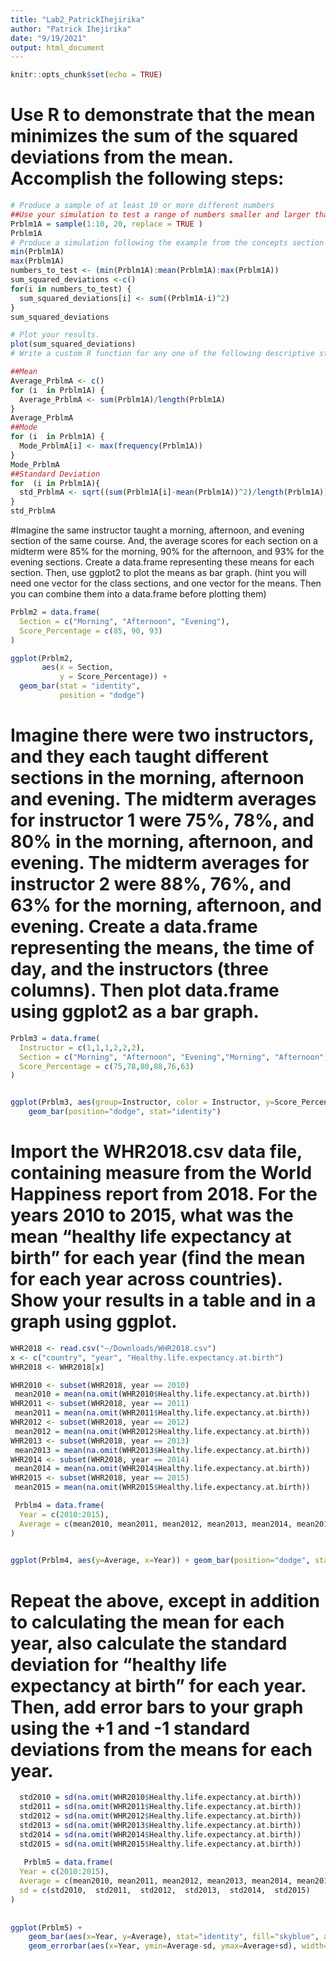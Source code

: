 ```yaml
---
title: "Lab2_PatrickIhejirika"
author: "Patrick Ihejirika"
date: "9/19/2021"
output: html_document
---
```


```r
knitr::opts_chunk$set(echo = TRUE)
```

# Use R to demonstrate that the mean minimizes the sum of the squared deviations from the mean. Accomplish the following steps:
```r
# Produce a sample of at least 10 or more different numbers
##Use your simulation to test a range of numbers smaller and larger than the mean to show that the mean minimizes the sum of the squared deviations from the mean.
Prblm1A = sample(1:10, 20, replace = TRUE )
Prblm1A
# Produce a simulation following the example from the concepts section
min(Prblm1A) 
max(Prblm1A)
numbers_to_test <- (min(Prblm1A):mean(Prblm1A):max(Prblm1A))
sum_squared_deviations <-c() 
for(i in numbers_to_test) {
  sum_squared_deviations[i] <- sum((Prblm1A-i)^2)
}
sum_squared_deviations

# Plot your results.
plot(sum_squared_deviations)
# Write a custom R function for any one of the following descriptive statistics: median, mode, standard deviation, variance. Demonstrate that it produces the same value as the base R function given some set of numbers.

##Mean
Average_PrblmA <- c()
for (i  in Prblm1A) {
  Average_PrblmA <- sum(Prblm1A)/length(Prblm1A)
}
Average_PrblmA
##Mode
for (i  in Prblm1A) {
  Mode_PrblmA[i] <- max(frequency(Prblm1A))
}
Mode_PrblmA
##Standard Deviation
for  (i in Prblm1A){
  std_PrblmA <- sqrt((sum(Prblm1A[i]-mean(Prblm1A))^2)/length(Prblm1A))
}
std_PrblmA

```


#Imagine the same instructor taught a morning, afternoon, and evening section of the same course. And, the average scores for each section on a midterm were 85% for the morning, 90% for the afternoon, and 93% for the evening sections. Create a data.frame representing these means for each section. Then, use ggplot2 to plot the means as bar graph. (hint you will need one vector for the class sections, and one vector for the means. Then you can combine them into a data.frame before plotting them)
```r
Prblm2 = data.frame(
  Section = c("Morning", "Afternoon", "Evening"),
  Score_Percentage = c(85, 90, 93)
)

ggplot(Prblm2,                          
       aes(x = Section,
           y = Score_Percentage)) +
  geom_bar(stat = "identity",
           position = "dodge")
```

# Imagine there were two instructors, and they each taught different sections in the morning, afternoon and evening. The midterm averages for instructor 1 were 75%, 78%, and 80% in the morning, afternoon, and evening. The midterm averages for instructor 2 were 88%, 76%, and 63% for the morning, afternoon, and evening. Create a data.frame representing the means, the time of day, and the instructors (three columns). Then plot data.frame using ggplot2 as a bar graph.
```r
Prblm3 = data.frame(
  Instructor = c(1,1,1,2,2,2),
  Section = c("Morning", "Afternoon", "Evening","Morning", "Afternoon", "Evening"),
  Score_Percentage = c(75,78,80,88,76,63)
)


ggplot(Prblm3, aes(group=Instructor, color = Instructor, y=Score_Percentage, x=Section)) + 
    geom_bar(position="dodge", stat="identity")
```

# Import the WHR2018.csv data file, containing measure from the World Happiness report from 2018. For the years 2010 to 2015, what was the mean “healthy life expectancy at birth” for each year (find the mean for each year across countries). Show your results in a table and in a graph using ggplot.
```r
WHR2018 <- read.csv("~/Downloads/WHR2018.csv")
x <- c("country", "year", "Healthy.life.expectancy.at.birth")
WHR2018 <- WHR2018[x]

WHR2010 <- subset(WHR2018, year == 2010)
 mean2010 = mean(na.omit(WHR2010$Healthy.life.expectancy.at.birth))
WHR2011 <- subset(WHR2018, year == 2011) 
 mean2011 = mean(na.omit(WHR2011$Healthy.life.expectancy.at.birth))
WHR2012 <- subset(WHR2018, year == 2012) 
 mean2012 = mean(na.omit(WHR2012$Healthy.life.expectancy.at.birth))
WHR2013 <- subset(WHR2018, year == 2013) 
 mean2013 = mean(na.omit(WHR2013$Healthy.life.expectancy.at.birth))
WHR2014 <- subset(WHR2018, year == 2014) 
 mean2014 = mean(na.omit(WHR2014$Healthy.life.expectancy.at.birth))
WHR2015 <- subset(WHR2018, year == 2015) 
 mean2015 = mean(na.omit(WHR2015$Healthy.life.expectancy.at.birth))

 Prblm4 = data.frame(
  Year = c(2010:2015),
  Average = c(mean2010, mean2011, mean2012, mean2013, mean2014, mean2015)
)
 

ggplot(Prblm4, aes(y=Average, x=Year)) + geom_bar(position="dodge", stat="identity", fill="skyblue")

```
# Repeat the above, except in addition to calculating the mean for each year, also calculate the standard deviation for “healthy life expectancy at birth” for each year. Then, add error bars to your graph using the +1 and -1 standard deviations from the means for each year.

```r
  std2010 = sd(na.omit(WHR2010$Healthy.life.expectancy.at.birth))
  std2011 = sd(na.omit(WHR2011$Healthy.life.expectancy.at.birth))
  std2012 = sd(na.omit(WHR2012$Healthy.life.expectancy.at.birth))
  std2013 = sd(na.omit(WHR2013$Healthy.life.expectancy.at.birth))
  std2014 = sd(na.omit(WHR2014$Healthy.life.expectancy.at.birth))
  std2015 = sd(na.omit(WHR2015$Healthy.life.expectancy.at.birth))
  
   Prblm5 = data.frame(
  Year = c(2010:2015),
  Average = c(mean2010, mean2011, mean2012, mean2013, mean2014, mean2015),
  sd = c(std2010,  std2011,  std2012,  std2013,  std2014,  std2015)
)
   
   
ggplot(Prblm5) +
    geom_bar(aes(x=Year, y=Average), stat="identity", fill="skyblue", alpha=0.7) +
    geom_errorbar(aes(x=Year, ymin=Average-sd, ymax=Average+sd), width=0.4, colour="orange", alpha=0.9, size=1.3)   
   
```
